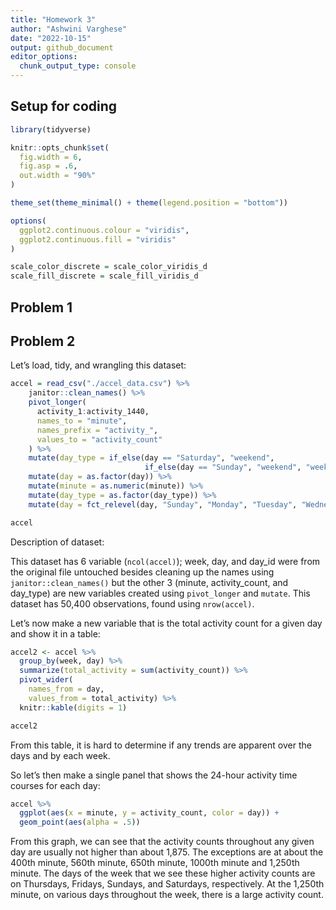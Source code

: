 ```yaml
---
title: "Homework 3"
author: "Ashwini Varghese"
date: "2022-10-15"
output: github_document
editor_options: 
  chunk_output_type: console
---
```


## Setup for coding

```r
library(tidyverse)

knitr::opts_chunk$set(
  fig.width = 6,
  fig.asp = .6,
  out.width = "90%"
)

theme_set(theme_minimal() + theme(legend.position = "bottom"))

options(
  ggplot2.continuous.colour = "viridis",
  ggplot2.continuous.fill = "viridis"
)

scale_color_discrete = scale_color_viridis_d
scale_fill_discrete = scale_fill_viridis_d
```

## Problem 1



## Problem 2

Let's load, tidy, and wrangling this dataset:

```r
accel = read_csv("./accel_data.csv") %>% 
    janitor::clean_names() %>% 
    pivot_longer(
      activity_1:activity_1440,
      names_to = "minute",
      names_prefix = "activity_",
      values_to = "activity_count"
    ) %>% 
    mutate(day_type = if_else(day == "Saturday", "weekend",
                              if_else(day == "Sunday", "weekend", "weekday"))) %>%
    mutate(day = as.factor(day)) %>% 
    mutate(minute = as.numeric(minute)) %>% 
    mutate(day_type = as.factor(day_type)) %>% 
    mutate(day = fct_relevel(day, "Sunday", "Monday", "Tuesday", "Wednesday", "Thursday", "Friday", "Saturday"))

accel
```

Description of dataset:

This dataset has 6 variable (`ncol(accel)`); week, day, and day_id were from the original file untouched besides cleaning up the names using `janitor::clean_names()` but the other 3 (minute, activity_count, and day_type) are new variables created using `pivot_longer` and `mutate`. This dataset has 50,400 observations, found using `nrow(accel)`.


Let's now make a new variable that is the total activity count for a given day and show it in a table:

```r
accel2 <- accel %>% 
  group_by(week, day) %>% 
  summarize(total_activity = sum(activity_count)) %>% 
  pivot_wider(
    names_from = day,
    values_from = total_activity) %>% 
  knitr::kable(digits = 1)

accel2
```

From this table, it is hard to determine if any trends are apparent over the days and by each week.

So let's then make a single panel that shows the 24-hour activity time courses for each day:

```r
accel %>%
  ggplot(aes(x = minute, y = activity_count, color = day)) +
  geom_point(aes(alpha = .5)) 
```

From this graph, we can see that the activity counts throughout any given day are usually not higher than about 1,875. The exceptions are at about the 400th minute, 560th minute, 650th minute, 1000th minute and 1,250th minute. The days of the week that we see these higher activity counts are on Thursdays, Fridays, Sundays, and Saturdays, respectively. At the 1,250th minute, on various days throughout the week, there is a large activity count. 

